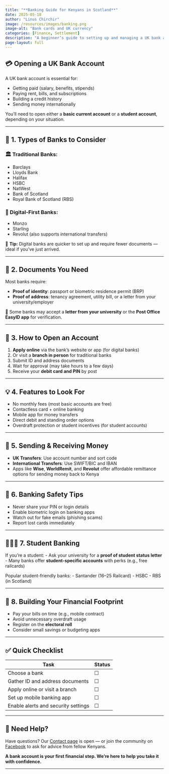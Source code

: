 ```yaml
---
title: "**Banking Guide for Kenyans in Scotland**"
date: 2025-05-18
author: "Linus Chirchir"
image: /resources/images/banking.png
image-alt: "Bank cards and UK currency"
categories: [Finance, Settlement]
description: "A beginner’s guide to setting up and managing a UK bank account for newcomers from Kenya."
page-layout: full
---
```


## 💳 Opening a UK Bank Account

A UK bank account is essential for:

- Getting paid (salary, benefits, stipends)
- Paying rent, bills, and subscriptions
- Building a credit history
- Sending money internationally

You’ll need to open either a **basic current account** or a **student account**, depending on your situation.

---

## 🏦 1. Types of Banks to Consider

### 🏛️ Traditional Banks:
- Barclays  
- Lloyds Bank  
- Halifax  
- HSBC  
- NatWest  
- Bank of Scotland
- Royal Bank of Scotland (RBS)

### 📱 Digital-First Banks:
- Monzo  
- Starling  
- Revolut (also supports international transfers)

📌 **Tip:** Digital banks are quicker to set up and require fewer documents — ideal if you’ve just arrived.

---

## 📄 2. Documents You Need

Most banks require:

- **Proof of identity**: passport or biometric residence permit (BRP)  
- **Proof of address**: tenancy agreement, utility bill, or a letter from your university/employer

🔐 Some banks may accept a **letter from your university** or the **Post Office EasyID app** for verification.

---

## 🧭 3. How to Open an Account

1. **Apply online** via the bank's website or app (for digital banks)
2. Or visit a **branch in person** for traditional banks
3. Submit ID and address documents
4. Wait for approval (may take hours to a few days)
5. Receive your **debit card and PIN** by post

---

## 💡 4. Features to Look For

- No monthly fees (most basic accounts are free)
- Contactless card + online banking
- Mobile app for money transfers
- Direct debit and standing order options
- Overdraft protection or student incentives (for student accounts)

---

## 🔄 5. Sending & Receiving Money

- **UK Transfers**: Use account number and sort code  
- **International Transfers**: Use SWIFT/BIC and IBAN  
- Apps like **Wise**, **WorldRemit**, and **Revolut** offer affordable remittance options for sending money back to Kenya

---

## 🔐 6. Banking Safety Tips

- Never share your PIN or login details  
- Enable biometric login on banking apps  
- Watch out for fake emails (phishing scams)  
- Report lost cards immediately

---

## 👨🏽‍🎓 7. Student Banking

If you're a student:
- Ask your university for a **proof of student status letter**
- Many banks offer **student-specific accounts** with perks (e.g., free railcards)

Popular student-friendly banks:
- Santander (16–25 Railcard)
- HSBC
- RBS (in Scotland)

---

## 🧾 8. Building Your Financial Footprint

- Pay your bills on time (e.g., mobile contract)
- Avoid unnecessary overdraft usage
- Register on the **electoral roll**
- Consider small savings or budgeting apps

---

## ✅ Quick Checklist

| Task | Status |
|------|--------|
| Choose a bank | ☐ |
| Gather ID and address documents | ☐ |
| Apply online or visit a branch | ☐ |
| Set up mobile banking app | ☐ |
| Enable alerts and security settings | ☐ |

---

## 💬 Need Help?

Have questions? Our [Contact page](../contact.qmd) is open — or join the community on [Facebook](https://facebook.com/KenyanCommunityInScotland) to ask for advice from fellow Kenyans.

**A bank account is your first financial step. We’re here to help you take it with confidence.**

---
